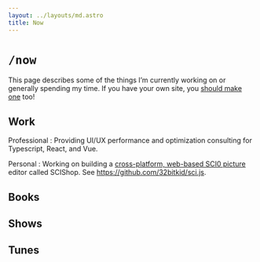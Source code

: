 ```yaml
---
layout: ../layouts/md.astro
title: Now
---
```



# `/now`

This page describes some of the things I’m currently working on or generally spending my time. If you have your own site, you [should make one](https://sive.rs/nowff) too!

## <FIcon icon="coffee" role="img" aria-hidden="true" /> Work

Professional
: Providing UI/UX performance and optimization consulting for Typescript, React, and Vue.

Personal
: Working on building a [cross-platform, web-based SCI0
picture](/ideas/scishop) editor called SCIShop. See
https://github.com/32bitkid/sci.js.

## <FIcon icon="book" role="img" aria-hidden="true" /> Books

## <FIcon icon="monitor" role="img" aria-hidden="true" /> Shows

## <FIcon icon="music" role="img" aria-hidden="true" /> Tunes
